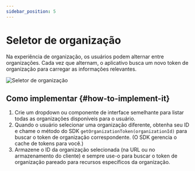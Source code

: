 ```yaml
---
sidebar_position: 5
---
```


# Seletor de organização

Na experiência de organização, os usuários podem alternar entre organizações. Cada vez que alternam, o aplicativo busca um novo token de organização para carregar as informações relevantes.

<img src="/img/assets/organization-switcher.png" alt="Seletor de organização" />

## Como implementar \{#how-to-implement-it}

1. Crie um dropdown ou componente de interface semelhante para listar todas as organizações disponíveis para o usuário.
2. Quando o usuário selecionar uma organização diferente, obtenha seu ID e chame o método do SDK `getOrganizationToken(organizationId)` para buscar o token de organização correspondente. (O SDK gerencia o cache de tokens para você.)
3. Armazene o ID da organização selecionada (na URL ou no armazenamento do cliente) e sempre use-o para buscar o token de organização pareado para recursos específicos da organização.

